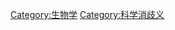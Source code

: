 {{catnav|页面分类|总类|维基百科站务|维基百科维护|消歧义|科学消歧义}}

[[Category:生物学|Category:生物学]]
[[Category:科学消歧义|Category:科学消歧义]]